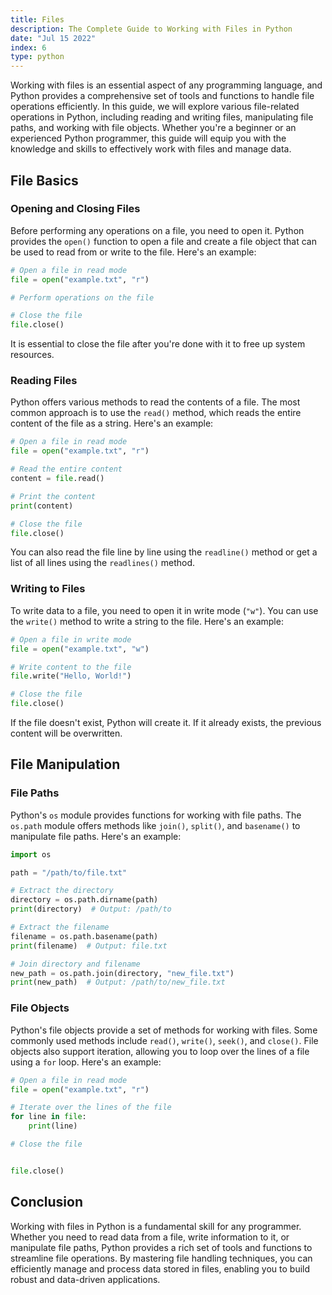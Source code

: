 ```yaml
---
title: Files
description: The Complete Guide to Working with Files in Python
date: "Jul 15 2022"
index: 6
type: python
---
```


Working with files is an essential aspect of any programming language, and Python provides a comprehensive set of tools and functions to handle file operations efficiently. In this guide, we will explore various file-related operations in Python, including reading and writing files, manipulating file paths, and working with file objects. Whether you're a beginner or an experienced Python programmer, this guide will equip you with the knowledge and skills to effectively work with files and manage data.

## File Basics

### Opening and Closing Files

Before performing any operations on a file, you need to open it. Python provides the `open()` function to open a file and create a file object that can be used to read from or write to the file. Here's an example:

```python
# Open a file in read mode
file = open("example.txt", "r")

# Perform operations on the file

# Close the file
file.close()
```

It is essential to close the file after you're done with it to free up system resources.

### Reading Files

Python offers various methods to read the contents of a file. The most common approach is to use the `read()` method, which reads the entire content of the file as a string. Here's an example:

```python
# Open a file in read mode
file = open("example.txt", "r")

# Read the entire content
content = file.read()

# Print the content
print(content)

# Close the file
file.close()
```

You can also read the file line by line using the `readline()` method or get a list of all lines using the `readlines()` method.

### Writing to Files

To write data to a file, you need to open it in write mode (`"w"`). You can use the `write()` method to write a string to the file. Here's an example:

```python
# Open a file in write mode
file = open("example.txt", "w")

# Write content to the file
file.write("Hello, World!")

# Close the file
file.close()
```

If the file doesn't exist, Python will create it. If it already exists, the previous content will be overwritten.

## File Manipulation

### File Paths

Python's `os` module provides functions for working with file paths. The `os.path` module offers methods like `join()`, `split()`, and `basename()` to manipulate file paths. Here's an example:

```python
import os

path = "/path/to/file.txt"

# Extract the directory
directory = os.path.dirname(path)
print(directory)  # Output: /path/to

# Extract the filename
filename = os.path.basename(path)
print(filename)  # Output: file.txt

# Join directory and filename
new_path = os.path.join(directory, "new_file.txt")
print(new_path)  # Output: /path/to/new_file.txt
```

### File Objects

Python's file objects provide a set of methods for working with files. Some commonly used methods include `read()`, `write()`, `seek()`, and `close()`. File objects also support iteration, allowing you to loop over the lines of a file using a `for` loop. Here's an example:

```python
# Open a file in read mode
file = open("example.txt", "r")

# Iterate over the lines of the file
for line in file:
    print(line)

# Close the file


file.close()
```

## Conclusion

Working with files in Python is a fundamental skill for any programmer. Whether you need to read data from a file, write information to it, or manipulate file paths, Python provides a rich set of tools and functions to streamline file operations. By mastering file handling techniques, you can efficiently manage and process data stored in files, enabling you to build robust and data-driven applications.
